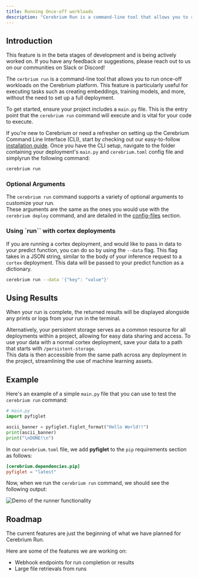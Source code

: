 ```yaml
---
title: Running Once-off workloads
description: "Cerebrium Run is a command-line tool that allows you to run once-off workloads on the Cerebrium platform"
---
```


## Introduction

<Note>
  This feature is in the beta stages of development and is being actively
  worked on. If you have any feedback or suggestions, please reach out to us on
  our communities on Slack or Discord!
</Note>

The `cerbrium run` is a command-line tool that allows you to run once-off workloads on the Cerebrium platform. This feature is particularly useful for executing tasks such as creating embeddings, training models, and more, without the need to set up a full deployment.

To get started, ensure your project includes a `main.py` file. This is the entry point that the `cerebrium run` command will execute and is vital for your code to execute.

If you're new to Cerebrium or need a refresher on setting up the Cerebrium Command Line Interface (CLI), start by checking out our easy-to-follow [installation guide](/cerebrium/getting-started/installation).
Once you have the CLI setup, navigate to the folder containing your deployment's `main.py` and `cerebrium.toml` config file and simplyrun the following command:

```bash
cerebrium run
```

### Optional Arguments
The `cerebrium run` command supports a variety of optional arguments to customize your run.  
These arguments are the same as the ones you would use with the `cerebrium deploy` command, and are detailed in the [config-files](/cerebrium/environments/config-files) section.

### Using `run`` with cortex deployments

If you are running a cortex deployment, and would like to pass in data to your predict function, you can do so by using the `--data` flag. This flag takes in a JSON string, similar to the body of your inference request to a `cortex` deployment. This data will be passed to your predict function as a dictionary.

```bash
cerebrium run --data '{"key": "value"}'
```

## Using Results

When your run is complete, the returned results will be displayed alongside any prints or logs from your run in the terminal.

Alternatively, your persistent storage serves as a common resource for all deployments within a project, allowing for easy data sharing and access. 
To use your data with a normal cortex deployment, save your data to a path that starts with `/persistent-storage`.  
This data is then accessible from the same path across any deployment in the project, streamlining the use of machine learning assets.


## Example

Here's an example of a simple `main.py` file that you can use to test the `cerebrium run` command:

```python
# main.py
import pyfiglet

ascii_banner = pyfiglet.figlet_format("Hello World!!")
print(ascii_banner)
print("\nDONE!\n")
```

In our `cerebrium.toml` file, we add **pyfiglet** to the `pip` requirements section as follows:

```toml
[cerebrium.dependencies.pip]
pyfiglet = "latest"
```

Now, when we run the `cerebrium run` command, we should see the following output:

![Demo of the runner functionality](/images/runner/runner-basic-demo.png)


## Roadmap

The current features are just the beginning of what we have planned for Cerebrium Run.

Here are some of the features we are working on:

- Webhook endpoints for run completion or results
- Large file retrievals from runs
